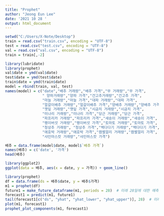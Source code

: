 ---
title: "Prophet"
author: "Jeong Eun Lee"
date: '2021 10 28 '
output: html_document
---

```{r}
setwd("C:/Users/X-Note/Desktop")
train = read.csv("train.csv", encoding = "UTF-8")
test = read.csv("test.csv", encoding = "UTF-8")
val = read.csv("val.csv", encoding = "UTF-8")
train = train[,-2]

library(lubridate)
library(prophet)
val$date = ymd(val$date)
test$date = ymd(test$date)
train$date = ymd(train$date)
model = rbind(train, val, test)
names(model) = c("date","배추 거래량","배추 가격","무 거래량","무 가격",
                 " 양파거래량","양파 가격","건고추거래량","건고추 가격",
                 "마늘 거래량","마늘 가격","대파 거래량","대파 가격",
                 "얼갈이배추 거래량","얼갈이배추 가격","양배추 거래량","양배추 가격",
                 "깻잎 거래량","깻잎 가격","시금치 거래량","시금치 가격",
                 "미나리 거래량","미나리 가격","당근 거래량","당근 가격",
                 "파프리카 거래량","파프리카 가격","새송이 거래량","새송이 가격",
                 "팽이버섯 거래량","팽이버섯 가격","토마토 거래량","토마토 가격",
                 "청상추 거래량", "청상추 가격","백다다기 거래량","백다다기 가격",
                 "애호박 거래량","애호박 가격","캠벨얼리 거래량","캠벨얼리 가격",
                 "샤인마스캇 거래량","샤인마스캇 가격")

배추 = data.frame(model$date, model$`배추 가격`)
names(배추) = c('date', '가격')
head(배추)

library(ggplot2)
ggplot(data = 배추, aes(x = date, y = 가격)) + geom_line()

library(prophet)
df = data.frame(ds = 배추$date, y = 배추$가격)
m1 = prophet(df)
future1 = make_future_dataframe(m1, periods = 28)  # 미래 28일에 대한 예측
forecast1 = predict(m1, future1)
tail(forecast1[c("ds", "yhat", "yhat_lower", "yhat_upper")], 28)  # 미래 28일 예측값
plot(m1, forecast1)
prophet_plot_components(m1, forecast1)

```